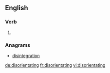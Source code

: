 ==English==

===Verb===
{{head|en|present participle}}

# {{present participle of|disorientate|lang=en}}

===Anagrams===
* [[disintegration#English|disintegration]]

[[de:disorientating]]
[[fr:disorientating]]
[[vi:disorientating]]